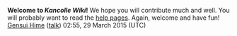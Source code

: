 '''Welcome to ''Kancolle Wiki''!'''
We hope you will contribute much and well.
You will probably want to read the [https://www.mediawiki.org/wiki/Special:MyLanguage/Help:Contents help pages].
Again, welcome and have fun! [[User:Gensui Hime|Gensui Hime]] ([[User talk:Gensui Hime|talk]]) 02:55, 29 March 2015 (UTC)